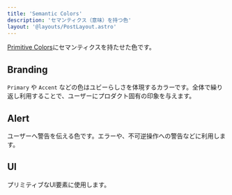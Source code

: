 ```yaml
---
title: 'Semantic Colors'
description: 'セマンティクス（意味）を持つ色'
layout: '@layouts/PostLayout.astro'
---
```



[Primitive Colors](/tokens/color/primitive/)にセマンティクスを持たせた色です。

## Branding

`Primary` や `Accent` などの色はユビーらしさを体現するカラーです。全体で繰り返し利用することで、ユーザーにプロダクト固有の印象を与えます。

<ColorListBranding client:only />

## Alert

ユーザーへ警告を伝える色です。エラーや、不可逆操作への警告などに利用します。

<ColorListAlert client:load />

## UI

プリミティブなUI要素に使用します。

<ColorListUI client:load />
